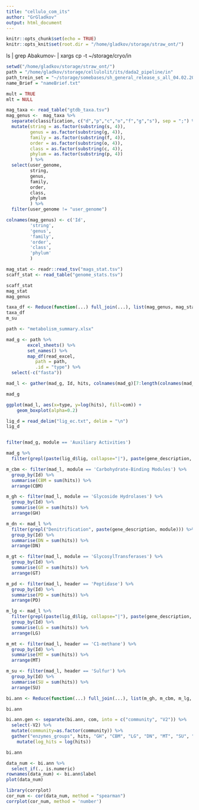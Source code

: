 ```yaml
---
title: "cellulo_com_its"
author: "GrGladkov"
output: html_document
---
```


```r
knitr::opts_chunk$set(echo = TRUE)
knitr::opts_knit$set(root.dir = "/home/gladkov/storage/straw_ont/")
```



ls | grep Abakumov- | xargs cp -t  ~/storage/cryo/in

```r

setwd("/home/gladkov/storage/straw_ont/")
path = "/home/gladkov/storage/cellulolit/its/dada2_pipeline/in"
path_trein_set = "~/storage/somebases/sh_general_release_s_all_04.02.2020/sh_general_release_dynamic_s_all_04.02.2020.fasta"
name_Brief = "nameBrief.txt"

mult = TRUE
mlt = NULL

```



```r

mag_taxa <- read_table("gtdb_taxa.tsv")
mag_genus <-  mag_taxa %>% 
  separate(classification, c("d","p","c","o","f","g","s"), sep = ";") %>% 
  mutate(string = as.factor(substring(s, 4)),
         genus = as.factor(substring(g, 4)),
         family = as.factor(substring(f, 4)),
         order = as.factor(substring(o, 4)),
         class = as.factor(substring(c, 4)),
         phylum = as.factor(substring(p, 4))
         ) %>% 
  select(user_genome,
         string,
         genus,
         family,
         order,
         class,
         phylum
         ) %>% 
  filter(user_genome != "user_genome")

colnames(mag_genus) <- c('Id',
         'string',
         'genus',
         'family',
         'order',
         'class',
         'phylum'
         )

mag_stat <- readr::read_tsv("mags_stat.tsv")
scaff_stat <- read_table("genome_stats.tsv")

scaff_stat
mag_stat
mag_genus

taxa_df <- Reduce(function(...) full_join(...), list(mag_genus, mag_stat, scaff_stat))
taxa_df
m_su
```



```r

path <- "metabolism_summary.xlsx"

mad_g <- path %>%
        excel_sheets() %>%
        set_names() %>%
        map_df(read_excel,
           path = path,
           .id = "type") %>% 
  select(-c("fasta"))

mad_l <- gather(mad_g, Id, hits, colnames(mad_g)[7:length(colnames(mad_g))], factor_key=TRUE)

mad_g

ggplot(mad_l, aes(x=type, y=log(hits), fill=com)) + 
    geom_boxplot(alpha=0.2)

```

```r

lig_d = read_delim("lig_ec.txt", delim = "\n")
lig_d


filter(mad_g, module == 'Auxiliary Activities')

mad_g %>%
  filter(grepl(paste(lig_d$lig, collapse="|"), paste(gene_description, module)))

```

```r

m_cbm <- filter(mad_l, module == 'Carbohydrate-Binding Modules') %>% 
  group_by(Id) %>% 
  summarise(CBM = sum(hits)) %>% 
  arrange(CBM)

m_gh <- filter(mad_l, module == 'Glycoside Hydrolases') %>% 
  group_by(Id) %>% 
  summarise(GH = sum(hits)) %>% 
  arrange(GH)

m_dn <- mad_l %>% 
  filter(grepl("Denitrification", paste(gene_description, module))) %>% 
  group_by(Id) %>% 
  summarise(DN = sum(hits)) %>% 
  arrange(DN)

m_gt <- filter(mad_l, module == 'GlycosylTransferases') %>% 
  group_by(Id) %>% 
  summarise(GT = sum(hits)) %>% 
  arrange(GT)

m_pd <- filter(mad_l, header == 'Peptidase') %>% 
  group_by(Id) %>% 
  summarise(PD = sum(hits)) %>% 
  arrange(PD)

m_lg <- mad_l %>%
  filter(grepl(paste(lig_d$lig, collapse="|"), paste(gene_description, module))) %>% 
  group_by(Id) %>% 
  summarise(LG = sum(hits)) %>% 
  arrange(LG)

m_mt <- filter(mad_l, header == 'C1-methane') %>%
  group_by(Id) %>% 
  summarise(MT = sum(hits)) %>% 
  arrange(MT)

m_su <- filter(mad_l, header == 'Sulfur') %>%
  group_by(Id) %>% 
  summarise(SU = sum(hits)) %>% 
  arrange(SU)

bi.ann <- Reduce(function(...) full_join(...), list(m_gh, m_cbm, m_lg, m_dn, m_mt, m_su , m_pd, m_gt, taxa_df))

bi.ann

bi.ann.gen <- separate(bi.ann, com, into = c("community", "V2")) %>% 
  select(-V2) %>% 
  mutate(community=as.factor(community)) %>%
  gather("enzymes_groups", hits, "GH", "CBM", "LG", "DN", "MT", "SU", "PD", "GT","gen_s" , factor_key=TRUE) %>% 
    mutate(log_hits = log(hits))


```


```r

bi.ann

```




```r
data_num <- bi.ann %>%
  select_if(., is.numeric)
rownames(data_num) <- bi.ann$label
plot(data_num)
```

```r
library(corrplot)
cor_num <- cor(data_num, method = "spearman")
corrplot(cor_num, method = 'number')

```

```r

```



